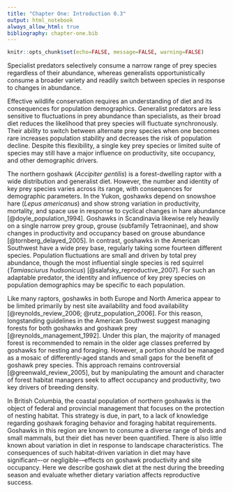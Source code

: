 ```yaml
---
title: "Chapter One: Introduction 0.3"
output: html_notebook
always_allow_html: true
bibliography: chapter-one.bib
---
```


```r
knitr::opts_chunk$set(echo=FALSE, message=FALSE, warning=FALSE)
```

Specialist predators selectively consume a narrow range of prey species regardless of their abundance, whereas generalists opportunistically consume a broader variety and readily switch between species in response to changes in abundance.

Effective wildlife conservation requires an understanding of diet and its consequences for population demographics. Generalist predators are less sensitive to fluctuations in prey abundance than specialists, as their broad diet reduces the likelihood that prey species will fluctuate synchronously. Their ability to switch between alternate prey species when one becomes rare increases population stability and decreases the risk of population decline. Despite this flexibility, a single key prey species or limited suite of species may still have a major influence on productivity, site occupancy, and other demographic drivers.

The northern goshawk (*Accipiter gentilis*) is a forest-dwelling raptor with a wide distribution and generalist diet. However, the number and identity of key prey species varies across its range, with consequences for demographic parameters. In the Yukon, goshawks depend on snowshoe hare (*Lepus americanus*) and show strong variation in productivity, mortality, and space use in response to cyclical changes in hare abundance [@doyle_population_1994]. Goshawks in Scandinavia <!-- Fennoscandia? --> likewise rely heavily on a single narrow prey group, grouse (subfamily Tetraoninae), and show changes in productivity and occupancy based on grouse abundance [@tornberg_delayed_2005]. In contrast, goshawks in the American Southwest have a wide prey base, regularly taking some fourteen different species. Population fluctuations are small and driven by total prey abundance, though the most influential single species is red squirrel (*Tamiasciurus hudsonicus*) [@salafsky_reproductive_2007]. For such an adaptable predator, the identity and influence of key prey species on population demographics may be specific to each population.

Like many raptors, goshawks in both Europe and North America appear to be limited primarily by nest site availability and food availability [@reynolds_review_2006; @rutz_population_2006]. For this reason, longstanding guidelines in the American Southwest suggest managing forests for both goshawks and goshawk prey [@reynolds_management_1992]. Under this plan, the majority of managed forest is recommended to remain in the older age classes preferred by goshawks for nesting and foraging. However, a portion should be managed as a mosaic of differently-aged stands and small gaps for the benefit of goshawk prey species. This approach remains controversial [@greenwald_review_2005], but by manipulating the amount and character of forest habitat managers seek to affect occupancy and productivity, two key drivers of breeding density. <!-- swap this out, since this chapter no longer focuses on landscape? -->

In British Columbia, the coastal population of northern goshawks is the object of federal and provincial management that focuses on the protection of nesting habitat. This strategy is due, in part, to a lack of knowledge regarding goshawk foraging behavior and foraging habitat requirements. Goshawks in this region are known to consume a diverse range of birds and small mammals, but their diet has never been quantified. There is also little known about variation in diet in response to landscape characteristics. The consequences of such habitat-driven variation in diet may have significant–-or negligible-–effects on goshawk productivity and site occupancy. Here we describe goshawk diet at the nest during the breeding season and evaluate whether dietary variation affects reproductive success.

<!-- Here we describe goshawk diet at the nest during the breeding season. We evaluate whether landscape characteristics are correlated with variation in breeding season diet across this ecologically diverse region. Finally, we explore whether territory quality and reproductive success vary with diet and landscape characteristics. Addressing these fundamental knowledge gaps will assist in improving existing forest management strategies. -->